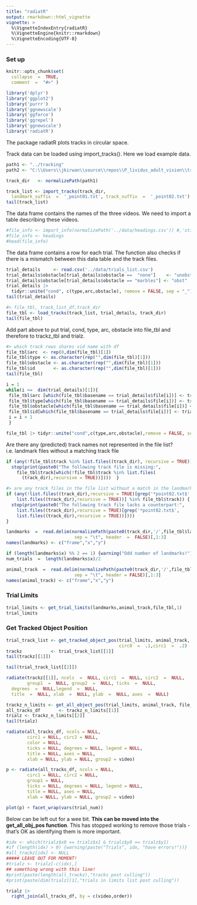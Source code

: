 ```yaml
---
title: "radiatR"
output: rmarkdown::html_vignette
vignette: >
  %\VignetteIndexEntry{radiatR}
  %\VignetteEngine{knitr::rmarkdown}
  %\VignetteEncoding{UTF-8}
---
```


### Set up

```r
knitr::opts_chunk$set(
  collapse  =  TRUE,
  comment  =  "#>" )
```

```r
library('dplyr')
library('ggplot2')
library('purrr')
library('ggnewscale')
library('ggforce')
library('ggrepel')
library('ggnewscale')
library('radiatR')
```

The package radiatR plots tracks in circular space.

Track data can be loaded using import_tracks(). Here we load example data.

```r
path1 <- "../tracking"
path2 <- "C:\\Users\\jkirwan\\source\\repos\\P_lividus_adult_vision\\tracking"

track_dir   <- normalizePath(path1)

track_list <- import_tracks(track_dir,
  landmark_suffix  =  '_point01.txt', track_suffix  =  '_point02.txt')
tail(track_list)
```

The data frame contains the names of the three videos. We need to import a table describing these videos.

```r
#file_info <- import_info(normalizePath('../data/headings.csv')) #,'stimulus','degrees'
#file_info <- headings
#head(file_info)
```

The data frame contains a row for each trial. The function also checks if there is a mismatch between this data table and the track files.

```r
trial_details     <- read.csv('../data/trials_list.csv')
trial_details$obstacle[trial_details$obstacle ==  "none"]    <- "unobst"
trial_details$obstacle[trial_details$obstacle == "marbles"] <- "obst"
trial_details |> 
  tidyr::unite("cond", c(type,arc,obstacle), remove = FALSE, sep = "_") -> trial_details
tail(trial_details)
```

```r
#> file_tbl, track_list_df,track_dir
file_tbl <- load_tracks(track_list, trial_details, track_dir)
tail(file_tbl)
```

Add part above to put trial, cond, type, arc, obstacle into file_tbl and therefore to trackz_tbl and trialz.

```r
#> which track rows shares vid name with df
file_tbl$arc  <- rep(0,dim(file_tbl)[1])
file_tbl$type <- as.character(rep("",dim(file_tbl)[1]))
file_tbl$obstacle <- as.character(rep("",dim(file_tbl)[1]))
file_tbl$id       <- as.character(rep("",dim(file_tbl)[1]))
tail(file_tbl)
```

```r
i = 1
while(i <=  dim(trial_details)[1]){
 file_tbl$arc [which(file_tbl$basename == trial_details$file[i])] <- trial_details$arc[i]
 file_tbl$type[which(file_tbl$basename == trial_details$file[i])] <- trial_details$type[i]
 file_tbl$obstacle[which(file_tbl$basename == trial_details$file[i])] <- trial_details$obstacle[i]
 file_tbl$id[which(file_tbl$basename == trial_details$file[i])] <- trial_details$id[i]
 i = i + 1      
 }

file_tbl |> tidyr::unite("cond",c(type,arc,obstacle),remove = FALSE, sep = "_")
```

Are there any (predicted) track names not represented in the file list? i.e. landmark files without a matching track file

```r
if (any(!file_tbl$track %in% list.files((track_dir), recursive = TRUE))) {
  stop(print(paste0("The following track file is missing:",
    file_tbl$track[which(!file_tbl$track %in% list.files(
      (track_dir),recursive = TRUE))])))  }
```

```r
#> are any track files in the file list without a match in the landmark files?
if (any(!list.files((track_dir),recursive = TRUE)[grep('*point02.txt$',
    list.files((track_dir),recursive = TRUE))] %in% file_tbl$track)) {
  stop(print(paste0("The following track file lacks a counterpart:",
    list.files((track_dir),recursive = TRUE)[grep('*point02.txt$',
    list.files((track_dir),recursive = TRUE))])))  
}
```

```r
landmarks  =  read.delim(normalizePath(paste0(track_dir,'/',file_tbl$landmark[1])),
                          sep = "\t", header  =  FALSE)[,1:3]
names(landmarks) <- c("frame","x","y")

if (length(landmarks$x) %% 2 == 1) {warning("Odd number of landmarks!") }
num_trials  =  length(landmarks$x)/2 
```

```r
animal_track  =  read.delim(normalizePath(paste0(track_dir,'/',file_tbl$track[1])),
                          sep = "\t", header = FALSE)[,1:3]
names(animal_track) <- c("frame","x","y")
```

### Trial Limits

```r
trial_limits <- get_trial_limits(landmarks,animal_track,file_tbl,1)
trial_limits
```

### Get Tracked Object Position

```r
trial_track_list <- get_tracked_object_pos(trial_limits, animal_track,
                                           circ0  =  .1,circ1  =  .2)
trackz           <- trial_track_list[[1]]
tail(trackz[[1]])
```

```r
tail(trial_track_list[[2]])
```

```r
radiate(trackz[[1]], ncols  =  NULL, circ1  =  NULL, circ2  =  NULL, 
        group1  =  NULL, group2  =  NULL, ticks  =  NULL,
  degrees  =  NULL,legend  =  NULL,
  title  =  NULL, xlab  =  NULL, ylab  =  NULL, axes  =  NULL)
```

```r
trackz_n_limits <- get_all_object_pos(trial_limits, animal_track, file_tbl, track_dir)
all_tracks_df       <- trackz_n_limits[[1]]
trialz <- trackz_n_limits[[2]]
tail(trialz)  
```                            




```r
radiate(all_tracks_df, ncols = NULL,
        circ1 = NULL, circ2 = NULL, 
        color = NULL,
        ticks = NULL, degrees = NULL, legend = NULL,
        title = NULL, axes = NULL,
        xlab = NULL, ylab = NULL, group2 = video)
```

```r
p <- radiate(all_tracks_df, ncols = NULL,
        circ1 = NULL, circ2 = NULL, 
        group1 = NULL,
        ticks = NULL, degrees = NULL, legend = NULL,
        title = NULL, axes = NULL,
        xlab = NULL, ylab = NULL, group2 = video)
```

```r
plot(p) + facet_wrap(vars(trial_num))
```


Below can be left out for a wee bit. **This can be moved into the get_all_obj_pos function**. 
This has stopped working to remove those trials - that's OK as identifying them is more important.

```r
#idx <- which(trialz$x0 == trialz$x1 & trialz$y0 == trialz$y1)
#if (length(idx) > 0) {warning(paste("Trials", idx, "have errors!"))}
#all_trackz[idx] <- NULL
##### LEAVE OUT FOR MOMENT!
#trialz <- trialz[-c(idx),]
## something wrong with this line!
#print(paste(length(all_trackz),"tracks post culling"))
#print(paste(dim(trialz)[1],"trials in limits list post culling"))
```


```r
trialz |>
  right_join(all_tracks_df, by = c(video,order))

```

